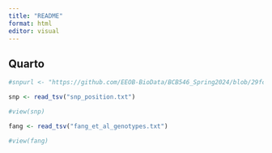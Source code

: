 ```yaml
---
title: "README"
format: html
editor: visual
---
```


## Quarto

```r
#snpurl <- "https://github.com/EEOB-BioData/BCB546_Spring2024/blob/29fc8f45a1f28a1376e62ef5fceff9b99cb409d3/assignments/UNIX_Assignment/snp_position.txt"

snp <- read_tsv("snp_position.txt")

#view(snp)

fang <- read_tsv("fang_et_al_genotypes.txt")

#view(fang)


```
